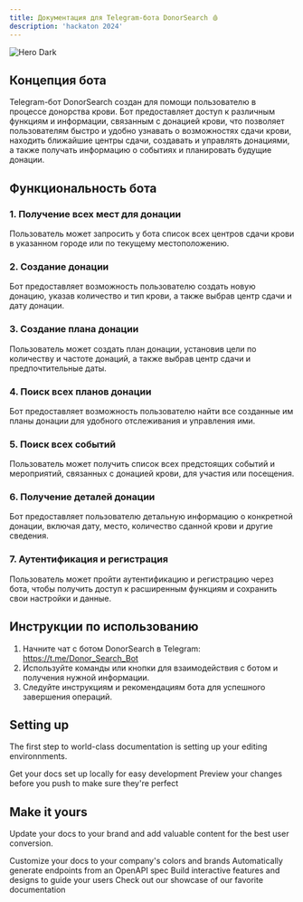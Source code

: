 ```yaml
---
title: Документация для Telegram-бота DonorSearch 🩸
description: 'hackaton 2024'
---
```


<img
  className="hidden dark:block"
  src="/images/hero-dark.svg"
  alt="Hero Dark"
/>

## Концепция бота

Telegram-бот DonorSearch создан для помощи пользователю в процессе донорства крови.
Бот предоставляет доступ к различным функциям и информации, связанным с донацией крови,
что позволяет пользователям быстро и удобно узнавать о возможностях сдачи крови,
находить ближайшие центры сдачи, создавать и управлять донациями,
а также получать информацию о событиях и планировать будущие донации.

## Функциональность бота

### 1. Получение всех мест для донации

Пользователь может запросить у бота список всех центров сдачи крови в указанном городе или по текущему местоположению.

### 2. Создание донации

Бот предоставляет возможность пользователю создать новую донацию,
указав количество и тип крови, а также выбрав центр сдачи и дату донации.

### 3. Создание плана донации

Пользователь может создать план донации, установив цели по количеству и частоте донаций,
а также выбрав центр сдачи и предпочтительные даты.

### 4. Поиск всех планов донации

Бот предоставляет возможность пользователю найти все созданные им планы донации для
удобного отслеживания и управления ими.

### 5. Поиск всех событий

Пользователь может получить список всех предстоящих событий и мероприятий,
связанных с донацией крови, для участия или посещения.

### 6. Получение деталей донации

Бот предоставляет пользователю детальную информацию о конкретной донации,
включая дату, место, количество сданной крови и другие сведения.

### 7. Аутентификация и регистрация

Пользователь может пройти аутентификацию и регистрацию через бота,
чтобы получить доступ к расширенным функциям и сохранить свои настройки и данные.

## Инструкции по использованию

1. Начните чат с ботом DonorSearch в Telegram: https://t.me/Donor_Search_Bot
2. Используйте команды или кнопки для взаимодействия с ботом и получения нужной информации.
3. Следуйте инструкциям и рекомендациям бота для успешного завершения операций.

## Setting up

The first step to world-class documentation is setting up your editing environnments.

<CardGroup cols={2}>
  <Card
    title="Edit Your Docs"
    icon="pen-to-square"
    href="https://mintlify.com/docs/quickstart"
  >
    Get your docs set up locally for easy development
  </Card>
  <Card
    title="Preview Changes"
    icon="image"
    href="https://mintlify.com/docs/development"
  >
    Preview your changes before you push to make sure they're perfect
  </Card>
</CardGroup>

## Make it yours

Update your docs to your brand and add valuable content for the best user conversion.

<CardGroup cols={2}>
  <Card
    title="Customize Style"
    icon="palette"
    href="https://mintlify.com/docs/settings/global"
  >
    Customize your docs to your company's colors and brands
  </Card>
  <Card
    title="Reference APIs"
    icon="code"
    href="https://mintlify.com/docs/api-playground/openapi"
  >
    Automatically generate endpoints from an OpenAPI spec
  </Card>
  <Card
    title="Add Components"
    icon="screwdriver-wrench"
    href="https://mintlify.com/docs/components/accordion"
  >
    Build interactive features and designs to guide your users
  </Card>
  <Card
    title="Get Inspiration"
    icon="stars"
    href="https://mintlify.com/showcase"
  >
    Check out our showcase of our favorite documentation
  </Card>
</CardGroup>
